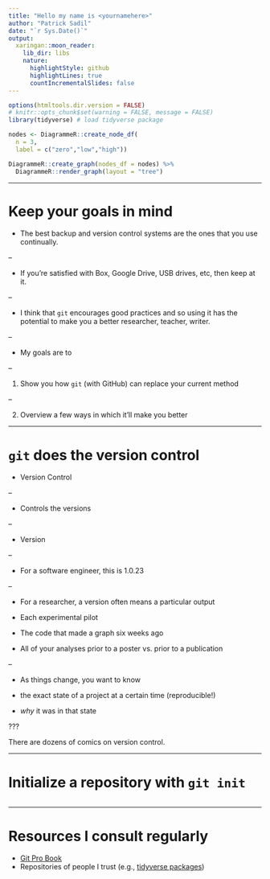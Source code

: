 ```yaml
---
title: "Hello my name is <yournamehere>"
author: "Patrick Sadil"
date: "`r Sys.Date()`"
output:
  xaringan::moon_reader:
    lib_dir: libs
    nature:
      highlightStyle: github
      highlightLines: true
      countIncrementalSlides: false
---
```


<!-- edit name1 and name2 in the YAML above -->

```r
options(htmltools.dir.version = FALSE)
# knitr::opts_chunk$set(warning = FALSE, message = FALSE)
library(tidyverse) # load tidyverse package
```



```r
nodes <- DiagrammeR::create_node_df(
  n = 3,
  label = c("zero","low","high"))

DiagrammeR::create_graph(nodes_df = nodes) %>%
  DiagrammeR::render_graph(layout = "tree")
```


---

# Keep your goals in mind

- The best backup and version control systems are the ones that you use continually.

-- 

 - If you're satisfied with Box, Google Drive, USB drives, etc, then keep at it.
 
-- 

- I think that `git` encourages good practices and so using it has the potential to make you a better researcher, teacher, writer.

--

- My goals are to 

-- 

 1) Show you how `git` (with GitHub) can replace your current method
 
 -- 
 
 2) Overview a few ways in which it'll make you better


--- 

# `git` does the version control

- Version Control

-- 

 - Controls the versions
 
--

- Version

-- 

 - For a software engineer, this is 1.0.23
 
-- 

 - For a researcher, a version often means a particular output
 
  - Each experimental pilot
  - The code that made a graph six weeks ago
  - All of your analyses prior to a poster vs. prior to a publication
  
-- 

- As things change, you want to know

 - the exact state of a project at a certain time (reproducible!)
 - *why* it was in that state

???

There are dozens of comics on version control.

---

# Initialize a repository with `git init`

```bash

```



---

# Resources I consult regularly

- [Git Pro Book](https://git-scm.com/book/en/v2)
- Repositories of people I trust (e.g., [tidyverse packages](https://github.com/tidyverse))
